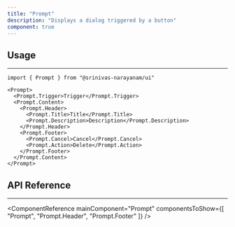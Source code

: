 ```yaml
---
title: "Prompt"
description: "Displays a dialog triggered by a button"
component: true
---
```


<ComponentExample name="prompt-demo" />

## Usage

---

```tsx
import { Prompt } from "@srinivas-narayanam/ui"
```

```tsx
<Prompt>
  <Prompt.Trigger>Trigger</Prompt.Trigger>
  <Prompt.Content>
    <Prompt.Header>
      <Prompt.Title>Title</Prompt.Title>
      <Prompt.Description>Description</Prompt.Description>
    </Prompt.Header>
    <Prompt.Footer>
      <Prompt.Cancel>Cancel</Prompt.Cancel>
      <Prompt.Action>Delete</Prompt.Action>
    </Prompt.Footer>
  </Prompt.Content>
</Prompt>
```

## API Reference

---

<ComponentReference mainComponent="Prompt" componentsToShow={[
  "Prompt",
  "Prompt.Header",
  "Prompt.Footer"
]} />